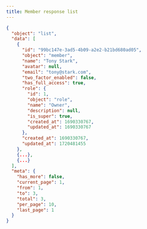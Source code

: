 ```yaml
---
title: Member response list
---
```


```json title="JSON Response"
{
  "object": "list",
  "data": [
    {
      "id": "99bc147e-3ad5-4b09-a2e2-b21bd680ad05",
      "object": "member",
      "name": "Tony Stark",
      "avatar": null,
      "email": "tony@stark.com",
      "two_factor_enabled": false,
      "has_full_access": true,
      "role": {
        "id": 1,
        "object": "role",
        "name": "Owner",
        "description": null,
        "is_super": true,
        "created_at": 1690330767,
        "updated_at": 1690330767
      },
      "created_at": 1690330767,
      "updated_at": 1720481455
    },
    {...},
    {...}
  ],
  "meta": {
    "has_more": false,
    "current_page": 1,
    "from": 1,
    "to": 3,
    "total": 3,
    "per_page": 10,
    "last_page": 1
  }
}
```

